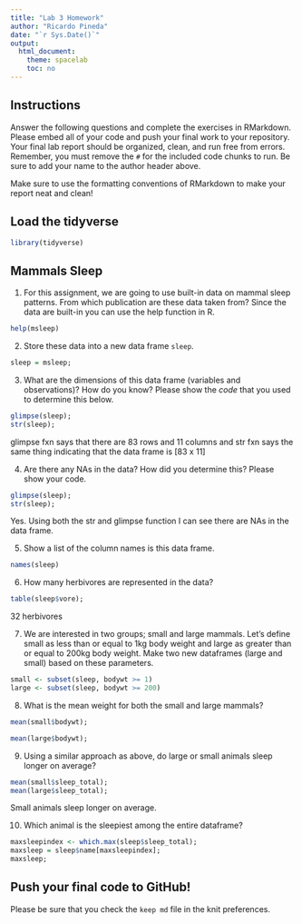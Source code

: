 ```yaml
---
title: "Lab 3 Homework"
author: "Ricardo Pineda"
date: "`r Sys.Date()`"
output:
  html_document:
    theme: spacelab
    toc: no
---
```


## Instructions
Answer the following questions and complete the exercises in RMarkdown. Please embed all of your code and push your final work to your repository. Your final lab report should be organized, clean, and run free from errors. Remember, you must remove the `#` for the included code chunks to run. Be sure to add your name to the author header above.  

Make sure to use the formatting conventions of RMarkdown to make your report neat and clean!  

## Load the tidyverse
```r
library(tidyverse)
```

## Mammals Sleep
1. For this assignment, we are going to use built-in data on mammal sleep patterns. From which publication are these data taken from? Since the data are built-in you can use the help function in R.
```r
help(msleep)
```

2. Store these data into a new data frame `sleep`.
```r
sleep = msleep;
```

3. What are the dimensions of this data frame (variables and observations)? How do you know? Please show the *code* that you used to determine this below.  
```r
glimpse(sleep);
str(sleep);
```

glimpse fxn says that there are 83 rows and 11 columns and str fxn says the same thing indicating that the data frame is [83 x 11] 

4. Are there any NAs in the data? How did you determine this? Please show your code.  
```r
glimpse(sleep);
str(sleep);
```

Yes. Using both the str and glimpse function I can see there are NAs in the data frame.

5. Show a list of the column names is this data frame.
```r
names(sleep)
```

6. How many herbivores are represented in the data?  
```r
table(sleep$vore);
```

32 herbivores

7. We are interested in two groups; small and large mammals. Let's define small as less than or equal to 1kg body weight and large as greater than or equal to 200kg body weight. Make two new dataframes (large and small) based on these parameters.
```r
small <- subset(sleep, bodywt >= 1)
large <- subset(sleep, bodywt >= 200)
```

8. What is the mean weight for both the small and large mammals?
```r
mean(small$bodywt);

```

```r
mean(large$bodywt);
```

9. Using a similar approach as above, do large or small animals sleep longer on average?  
```r
mean(small$sleep_total);
mean(large$sleep_total);
```
Small animals sleep longer on average.

10. Which animal is the sleepiest among the entire dataframe?
```r
maxsleepindex <- which.max(sleep$sleep_total);
maxsleep = sleep$name[maxsleepindex];
maxsleep;
```


## Push your final code to GitHub!
Please be sure that you check the `keep md` file in the knit preferences.   